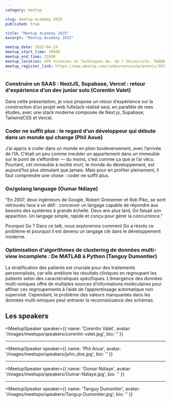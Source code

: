 ```yaml
---
category: meetup

slug: meetup-academy-2025
published: true

title: "Meetup Academy 2025"
excerpt: "Meetup Academy 2025"

meetup_date: 2025-04-29
meetup_start_time: 19h00
meetup_end_time: 21h00
meetup_location: UFR Sciences et Techniques Av. de l'Université, 76800 Saint-Étienne-du-Rouvray
meetup_register_link: https://www.meetup.com/codeursenseine/events/307458245/
---
```


### Construire un SAAS : NextJS, Supabase, Vercel : retour d'expérience d’un dev junior solo (Corentin Valet)

Dans cette présentation, je vous propose un retour d’expérience sur la construction d’un projet web fullstack réalisé seul, en parallèle de mes études, avec une stack moderne composée de Next.js, Supabase, TailwindCSS et Vercel.

### Coder ne suffit plus : le regard d’un développeur qui débute dans un monde qui change (Phil Aoue)

J’ai appris à coder dans un monde en plein bouleversement, avec l’arrivée de l’IA. C’était un peu comme meubler un appartement dans un immeuble sur le point de s’effondrer — du moins, c’est comme ça que je l’ai vécu. Pourtant, cet immeuble à moitié mort, le monde du développement, est aujourd’hui plus stimulant que jamais. Mais pour en profiter pleinement, il faut comprendre une chose : coder ne suffit plus.

### Go/golang language (Oumar Ndiaye)

"En 2007, deux ingénieurs de Google, Robert Griesemer et Rob Pike, se sont retrouvés face à un défi : concevoir un langage capable de répondre aux besoins des systèmes à grande échelle. Deux ans plus tard, Go faisait son apparition. Un langage simple, rapide et conçu pour gérer la concurrence."

Pourquoi Go ?
Dans ce talk, nous explorerons comment Go a résolu ce problème et pourquoi il est devenu un langage clé dans le développement moderne.

### Optimisation d'algorithmes de clustering de données multi-view incomplete : De MATLAB à Python (Tanguy Dumontier)
La stratification des patients est cruciale pour des traitements personnalisés, car elle améliore les résultats cliniques en regroupant les patients selon des caractéristiques spécifiques. L’émergence des données multi-omiques offre de multiples sources d’informations moléculaires pour affiner ces regroupements à l’aide de l’apprentissage automatique non supervisé. Cependant, le problème des valeurs manquantes dans les données multi-omiques peut entraver la reconnaissance des schémas.

## Les speakers

<MeetupSpeaker
  speaker={{
    name: 'Corentin Valet',
    avatar: '/images/meetups/speakers/corentin-valet.jpg',
    bio: ''
  }}
></MeetupSpeaker>
---
<MeetupSpeaker
  speaker={{
    name: 'Phil Aoue',
    avatar: '/images/meetups/speakers/john_doe.jpg',
    bio: ''
  }}
></MeetupSpeaker>
---
<MeetupSpeaker
  speaker={{
    name: 'Oumar Ndiaye',
    avatar: '/images/meetups/speakers/Oumar-Ndiaye.jpg',
    bio: ''
  }}
></MeetupSpeaker>
---
<MeetupSpeaker
  speaker={{
    name: 'Tanguy Dumontier',
    avatar: '/images/meetups/speakers/Tanguy-Dumontier.jpg',
    bio: ''
  }}
></MeetupSpeaker>